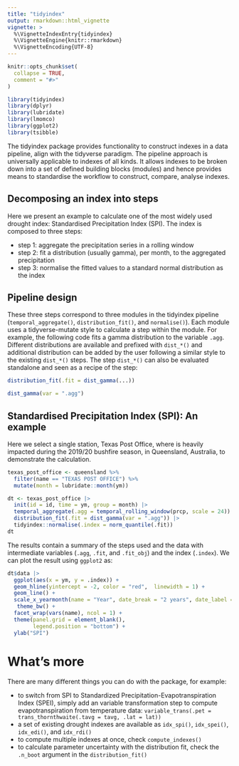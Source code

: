 ```yaml
---
title: "tidyindex"
output: rmarkdown::html_vignette
vignette: >
  %\VignetteIndexEntry{tidyindex}
  %\VignetteEngine{knitr::rmarkdown}
  %\VignetteEncoding{UTF-8}
---
```


```r
knitr::opts_chunk$set(
  collapse = TRUE,
  comment = "#>"
)
```

```r
library(tidyindex)
library(dplyr)
library(lubridate)
library(lmomco)
library(ggplot2)
library(tsibble)
```

The tidyindex package provides functionality to construct indexes in a data 
pipeline, align with the tidyverse paradigm. The pipeline approach is 
universally applicable to indexes of all kinds. It allows indexes to be broken 
down into a set of defined building blocks (modules) and hence provides means 
to standardise the workflow to construct, compare, analyse indexes.

## Decomposing an index into steps

Here we present an example to calculate one of the most widely used drought 
index: Standardised Precipitation Index (SPI). The index is composed to three 
steps: 

  - step 1: aggregate the precipitation series in a rolling window
  - step 2: fit a distribution (usually gamma), per month, to the aggregated 
  precipitation
  - step 3: normalise the fitted values to a standard normal distribution as 
  the index
  
## Pipeline design  

These three steps correspond to three modules in the tidyindex pipeline 
(`temporal_aggregate()`, `distribution_fit()`, and `normalise()`). Each module 
uses a tidyverse-mutate style to calculate a step within the module. 
For example, the following code fits a gamma distribution to the variable 
`.agg`. Different distributions are available and prefixed with `dist_*()` 
and additional distribution can be added by the user following a similar style 
to the existing `dist_*()` steps. The step `dist_*()` can also be evaluated 
standalone and seen as a recipe of the step: 

```r
distribution_fit(.fit = dist_gamma(...))
```

```r
dist_gamma(var = ".agg")
```

## Standardised Precipitation Index (SPI): An example

Here we select a single station, Texas Post Office, where is heavily impacted 
during the 2019/20 bushfire season, in Queensland, Australia, to demonstrate 
the calculation.

```r
texas_post_office <- queensland %>% 
  filter(name == "TEXAS POST OFFICE") %>% 
  mutate(month = lubridate::month(ym)) 

dt <- texas_post_office |>
  init(id = id, time = ym, group = month) |> 
  temporal_aggregate(.agg = temporal_rolling_window(prcp, scale = 24)) |> 
  distribution_fit(.fit = dist_gamma(var = ".agg")) |>
  tidyindex::normalise(.index = norm_quantile(.fit))
dt
```

The results contain a summary of the steps used and the data with intermediate 
variables (`.agg`, `.fit`, and `.fit_obj`) and the index (`.index`). We can plot 
the result using `ggplot2` as:

```r
dt$data |> 
  ggplot(aes(x = ym, y = .index)) + 
  geom_hline(yintercept = -2, color = "red",  linewidth = 1) + 
  geom_line() + 
  scale_x_yearmonth(name = "Year", date_break = "2 years", date_label = "%Y") +
   theme_bw() +
  facet_wrap(vars(name), ncol = 1) + 
  theme(panel.grid = element_blank(), 
        legend.position = "bottom") + 
  ylab("SPI")
```

# What's more

There are many different things you can do with the package, for example:

  - to switch from SPI to  Standardized Precipitation-Evapotranspiration Index 
  (SPEI), simply add an variable transformation step to compute 
  evapotranspiration from temperature data: `variable_trans(.pet = trans_thornthwaite(.tavg = tavg, .lat = lat))`
  - a set of existing drought indexes are available as `idx_spi()`, `idx_spei()`,
  `idx_edi()`, and `idx_rdi()`
  - to compute multiple indexes at once, check `compute_indexes()`
  - to calculate parameter uncertainty with the distribution fit, check the `.n_boot` argument in the `distribution_fit()`
